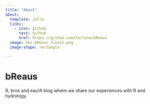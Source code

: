 ```yaml
---
title: "About"
about:
  template: jolla
  links:
    - icon: github
      text: Github
      href: https://github.com/Carluna/bReaus
  image: hex-bReaus_final2.png
  image-shape: rectangle 

---
```

# bReaus

R, bros and eau!A blog where we share our experiences with R and hydrology.